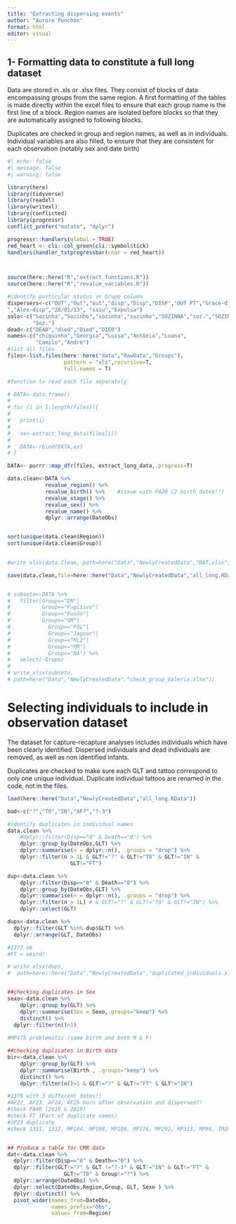 ```yaml
---
title: "Extracting dispersing events"
author: "Aurore Ponchon"
format: html
editor: visual
---
```


## 1- Formatting data to constitute a full long dataset

Data are stored in .xls or .xlsx files. They consist of blocks of data encompassing groups from the same region. A first formatting of the tables is made directly within the excel files to ensure that each group name is the first line of a block. Region names are isolated before blocks so that they are automatically assigned to following blocks.

Duplicates are checked in group and region names, as well as in individuals. Individual variables are also filled, to ensure that they are consistent for each observation (notably sex and date birth)

```r
#| echo: false
#| message: false
#| warning: false

library(here)
library(tidyverse)
library(readxl)
library(writexl)
library(conflicted)
library(progressr)
conflict_prefer("mutate", "dplyr")

progressr::handlers(global = TRUE)
red_heart <- cli::col_green(cli::symbol$tick)
handlers(handler_txtprogressbar(char = red_heart))



source(here::here("R","extract_functions.R"))
source(here::here("R","revalue_variables.R"))

#identify particular status in Grupo column
dispersers<-c("OUT","Out","out","disp","Disp","DISP","OUT PT","Grace-disp
","Alex-disp","28/01/13", "saiu","Expulsa")
solo<-c("Sozinha","Sozinho","sozinha","sozinho","SOZINHA","soz.","SOZINHO",
        "Soz.")
dead<-c("DEAD","died","Died","DIED")
names<-c("chiquinho","Georgia","Luisa","Antônia","Luana",
         "Camilo","André")
#list all files
files<-list.files(here::here("data","RawData","Groups"),
                  pattern = "xls",recursive=T,
                  full.names = T)

#function to read each file separately

# DATA<-data.frame()
# 
# for (i in 1:length(files)){
#   
#   print(i)
#   
#   xx<-extract_long_data(files[i])
#   
#   DATA<-rbind(DATA,xx)
# }

DATA<- purrr::map_dfr(files, extract_long_data,.progress=T)

data.clean<-DATA %>% 
            revalue_region() %>% 
            revalue_birth() %>%    #issue with FA20 (2 birth dates!!)
            revalue_stage() %>% 
            revalue_sex() %>% 
            revalue_name() %>% 
            dplyr::arrange(DateObs)


sort(unique(data.clean$Region))
sort(unique(data.clean$Group))
  

#write_xlsx(data.Clean, path=here("Data","NewlyCreatedData","DAT.xlsx"))

save(data.clean,file=here::here("Data","NewlyCreatedData","all_long.RData"))


# subseto<-DATA %>% 
#   filter(Group=="DN"|
#          Group=="Fugitivo"|
#          Group=="Fusão"|
#          Group=="GM"|
#            Group=="FQL"|
#            Group=="Jaguar"|
#            Group=="ML2"|
#            Group=="MR"|
#            Group=="NA") %>% 
#   select(-Grupo)
# 
# write_xlsx(subseto,
# path=here("Data","NewlyCreatedData","check_group_Valeria.xlsx"))
```

# Selecting individuals to include in observation dataset

The dataset for capture-recapture analyses includes individuals which have been clearly identified. Dispersed individuals and dead individuals are removed, as well as non identified infants.

Duplicates are checked to make sure each GLT and tattoo correspond to only one unique individual. Duplicate individual tattoos are renamed in the code, not in the files.

```r

load(here::here("Data","NewlyCreatedData","all_long.RData"))

bad<-c("?","T0","IN","AF?","?-3")

#identify duplicates in individual names
data.clean %>%
    #dplyr::filter(Disp=="0" & Death=="0") %>% 
    dplyr::group_by(DateObs,GLT) %>%
    dplyr::summarise(n = dplyr::n(), .groups = "drop") %>%
    dplyr::filter(n > 1L & GLT!="?" & GLT!="T0" & GLT!="IN" & 
                    GLT!="FT")

dup<-data.clean %>%
    dplyr::filter(Disp=="0" & Death=="0") %>% 
    dplyr::group_by(DateObs,GLT) %>%
    dplyr::summarise(n = dplyr::n(), .groups = "drop") %>%
    dplyr::filter(n > 1L) # & GLT!="?" & GLT!="T0" & GLT!="IN") %>% 
    dplyr::select(GLT)

dups<-data.clean %>% 
  dplyr::filter(GLT %in% dup$GLT) %>% 
  dplyr::arrange(GLT, DateObs)

#1377 ok
#FT = weird!

# write_xlsx(dups,
#  path=here::here("Data","NewlyCreatedData","duplicated_individuals.xlsx"))


##checking duplicates in Sex
sexo<-data.clean %>%
    dplyr::group_by(GLT) %>%
    dplyr::summarise(Sex = Sexo,.groups="keep") %>% 
    distinct() %>% 
  dplyr::filter(n()>1)
   
#MP475 problematic (same birth and both M & F)

##checking duplicates in Birth date
bir<-data.clean %>%
    dplyr::group_by(GLT) %>%
    dplyr::summarise(Birth , .groups="keep") %>% 
    distinct() %>% 
    dplyr::filter(n()>1 & GLT!="?" & GLT!="FT" & GLT!="IN")

#1375 with 3 different dates!!
#AF22, AF23, AF24, AF25 born after observation and dispersed?!
#check FA40 (2018 & 2019)
#check FT (Part of duplicate names)
#JP23 duplicate
#check 1311, 1312, MP104, MP108, MP109, MP176, MP292, MP313, MP99, TM20, UR4


## Produce a table for CMR data
dat<-data.clean %>% 
  dplyr::filter(Disp=="0" & Death=="0") %>% 
  dplyr::filter(GLT!="?" & GLT !="?-3" & GLT!="IN" & GLT!="FT" &
                  GLT!="T0" & Group!="?") %>% 
  dplyr::arrange(DateObs) %>% 
  dplyr::select(DateObs,Region,Group, GLT, Sexo ) %>% 
  dplyr::distinct() %>% 
  pivot_wider(names_from=DateObs,
              names_prefix="Obs",
              values_from=Region)

```
